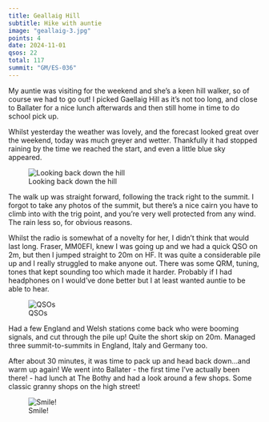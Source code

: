 ```yaml
---
title: Geallaig Hill
subtitle: Hike with auntie
image: "geallaig-3.jpg"
points: 4
date: 2024-11-01
qsos: 22
total: 117
summit: "GM/ES-036"
---
```


My auntie was visiting for the weekend and she's a keen hill walker, so of course we had to go out! I picked Gaellaig Hill as it's not too long, and close to Ballater for a nice lunch afterwards and then still home in time to do school pick up.

Whilst yesterday the weather was lovely, and the forecast looked great over the weekend, today was much greyer and wetter. Thankfully it had stopped raining by the time we reached the start, and even a little blue sky appeared.

![Looking back down the hill](geallaig-3.jpg)

The walk up was straight forward, following the track right to the summit. I forgot to take any photos of the summit, but there's a nice cairn you have to climb into with the trig point, and you're very well protected from any wind. The rain less so, for obvious reasons.

Whilst the radio is somewhat of a novelty for her, I didn't think that would last long. Fraser, MM0EFI, knew I was going up and we had a quick QSO on 2m, but then I jumped straight to 20m on HF. It was quite a considerable pile up and I really struggled to make anyone out. There was some QRM, tuning, tones that kept sounding too which made it harder. Probably if I had headphones on I would've done better but I at least wanted auntie to be able to hear.

![QSOs](qsos.png)

Had a few England and Welsh stations come back who were booming signals, and cut through the pile up! Quite the short skip on 20m. Managed three summit-to-summits in England, Italy and Germany too.

After about 30 minutes, it was time to pack up and head back down...and warm up again! We went into Ballater - the first time I've actually been there! - had lunch at The Bothy and had a look around a few shops. Some classic granny shops on the high street!

![Smile!](geallaig-1.jpg)
